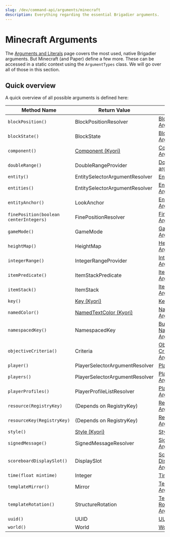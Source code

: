 ```yaml
---
slug: /dev/command-api/arguments/minecraft
description: Everything regarding the essential Brigadier arguments.
---
```


# Minecraft Arguments
The [Arguments and Literals](../basics/arguments-and-literals) page covers the most used, native Brigadier arguments. But Minecraft (and Paper) define a few more. These can be accessed
in a static context using the <Javadoc name='io.papermc.paper.command.brigadier.argument.ArgumentTypes'>`ArgumentTypes`</Javadoc> class. We will go over all of those in this section.

## Quick overview
A quick overview of all possible arguments is defined here:

|               Method Name               |                                                                      Return Value                                                                      |                                       Quick Link                              |
|-----------------------------------------|--------------------------------------------------------------------------------------------------------------------------------------------------------|-------------------------------------------------------------------------------|
| `blockPosition()`                       | <Javadoc name='io.papermc.paper.command.brigadier.argument.resolvers.BlockPositionResolver'>BlockPositionResolver</Javadoc>                            | [Block Position Argument](./location#block-position-argument)                 |
| `blockState()`                          | <Javadoc name='org.bukkit.block.BlockState'>BlockState</Javadoc>                                                                                       | [Block State Argument](./paper#block-state-argument)                          |
| `component()`                           | [Component (Kyori)](https://javadoc.io/doc/net.kyori/adventure-api/latest/net/kyori/adventure/text/Component.html)                                     | [Component Argument](./adventure#component-argument)                          |
| `doubleRange()`                         | <Javadoc name='io.papermc.paper.command.brigadier.argument.range.DoubleRangeProvider'>DoubleRangeProvider</Javadoc>                                    | [Double Range argument](./predicate#double-range-argument)                    |
| `entity()`                              | <Javadoc name='io.papermc.paper.command.brigadier.argument.resolvers.selector.EntitySelectorArgumentResolver'>EntitySelectorArgumentResolver</Javadoc> | [Entity Argument](./entity-player#entity-argument)                            |
| `entities()`                            | <Javadoc name='io.papermc.paper.command.brigadier.argument.resolvers.selector.EntitySelectorArgumentResolver'>EntitySelectorArgumentResolver</Javadoc> | [Entities Argument](./entity-player#entities-argument)                        |
| `entityAnchor()`                        | <Javadoc name='io.papermc.paper.entity.LookAnchor'>LookAnchor</Javadoc>                                                                                | [Entity Anchor Argument](./enums#entity-anchor-argument)                      |
| `finePosition(boolean centerIntegers)`  | <Javadoc name='io.papermc.paper.command.brigadier.argument.resolvers.FinePositionResolver'>FinePositionResolver</Javadoc>                              | [Fine Position Argument](./location#fine-position-argument)                   |
| `gameMode()`                            | <Javadoc name='org.bukkit.GameMode'>GameMode</Javadoc>                                                                                                 | [GameMode Argument](./enums#gamemode-argument)                                |
| `heightMap()`                           | <Javadoc name='org.bukkit.HeightMap'>HeightMap</Javadoc>                                                                                               | [HeightMap Argument](./enums#heightmap-argument)                              |
| `integerRange()`                        | <Javadoc name='io.papermc.paper.command.brigadier.argument.range.IntegerRangeProvider'>IntegerRangeProvider</Javadoc>                                  | [Integer Range Argument](./predicate#integer-range-argument)                  |
| `itemPredicate()`                       | <Javadoc name='io.papermc.paper.command.brigadier.argument.predicate.ItemStackPredicate'>ItemStackPredicate</Javadoc>                                  | [Item Predicate Argument](./predicate#item-predicate-argument)                |
| `itemStack()`                           | <Javadoc name='org.bukkit.inventory.ItemStack'>ItemStack</Javadoc>                                                                                     | [ItemStack Argument](./paper#itemstack-argument)                              |
| `key()`                                 | [Key (Kyori)](https://jd.advntr.dev/key/4.18.0/net/kyori/adventure/key/Key.html)                                                                       | [Key Argument](./adventure#key-argument)                                      |
| `namedColor()`                          | [NamedTextColor (Kyori)](https://javadoc.io/doc/net.kyori/adventure-api/latest/net/kyori/adventure/text/format/NamedTextColor.html)                    | [Named Color Argument](./adventure#named-color-argument)                      |
| `namespacedKey()`                       | <Javadoc name='org.bukkit.NamespacedKey'>NamespacedKey</Javadoc>                                                                                       | [Bukkit NamespacedKey Argument](./paper#namespacedkey-argument)               |
| `objectiveCriteria()`                   | <Javadoc name='org.bukkit.scoreboard.Criteria'>Criteria</Javadoc>                                                                                      | [Objective Criteria Argument](./paper#objective-criteria-argument)            |
| `player()`                              | <Javadoc name='io.papermc.paper.command.brigadier.argument.resolvers.selector.PlayerSelectorArgumentResolver'>PlayerSelectorArgumentResolver</Javadoc> | [Player Argument](./entity-player#player-argument)                            |
| `players()`                             | <Javadoc name='io.papermc.paper.command.brigadier.argument.resolvers.selector.PlayerSelectorArgumentResolver'>PlayerSelectorArgumentResolver</Javadoc> | [Players Argument](./entity-player#players-argument)                          |
| `playerProfiles()`                      | <Javadoc name='io.papermc.paper.command.brigadier.argument.resolvers.PlayerProfileListResolver'>PlayerProfileListResolver</Javadoc>                    | [Player Profiles Argument](./entity-player#player-profiles-argument)          |
| `resource(RegistryKey)`                 | (Depends on RegistryKey)                                                                                                                               | [Resource Argument](./registry#resource-argument)                             |
| `resourceKey(RegistryKey)`              | (Depends on RegistryKey)                                                                                                                               | [Resource Key Argument](./registry#resource-key-argument)                     |
| `style()`                               | [Style (Kyori)](https://javadoc.io/doc/net.kyori/adventure-api/latest/net/kyori/adventure/text/format/Style.html)                                      | [Style Argument](./adventure#adventure-style-argument)                        |
| `signedMessage()`                       | <Javadoc name='io.papermc.paper.command.brigadier.argument.SignedMessageResolver'>SignedMessageResolver</Javadoc>                                      | [Signed Message Argument](./adventure#signed-message-argument)                |
| `scoreboardDisplaySlot()`               | <Javadoc name='org.bukkit.scoreboard.DisplaySlot'>DisplaySlot</Javadoc>                                                                                | [Scoreboard Display Slot Argument](./enums#scoreboard-display-slot-argument)  |
| `time(float mintime)`                   | Integer                                                                                                                                                | [Time Argument](./paper#time-argument)                                        |
| `templateMirror()`                      | <Javadoc name='org.bukkit.block.structure.Mirror'>Mirror</Javadoc>                                                                                     | [Template Mirror Argument](./enums#template-mirror-argument)                  |
| `templateRotation()`                    | <Javadoc name='org.bukkit.block.structure.StructureRotation'>StructureRotation</Javadoc>                                                               | [Template Rotation Argument](./enums#template-rotation-argument)              |
| `uuid()`                                | UUID                                                                                                                                                   | [UUID Argument](./paper#uuid-argument)                                        |
| `world()`                               | <Javadoc name='org.bukkit.World'>World</Javadoc>                                                                                                       | [World Argument](./location#world-argument)                                   |